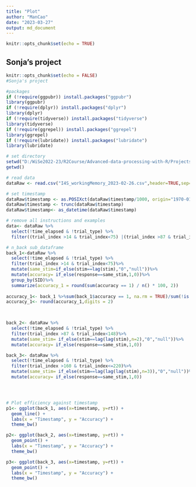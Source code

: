 ```yaml
---
title: "Plot"
author: "ManCao"
date: "2023-03-27"
output: md_document
---
```


```r
knitr::opts_chunk$set(echo = TRUE)
```

## Sonja's project

```r
knitr::opts_chunk$set(echo = FALSE)
#Sonja's project

#packages
if (!require(ggpubr)) install.packages("ggpubr")
library(ggpubr)
if (!require(dplyr)) install.packages("dplyr")
library(dplyr)
if (!require(tidyverse)) install.packages("tidyverse")
library(tidyverse)
if (!require(ggrepel)) install.packages("ggrepel")
library(ggrepel)
if (!require(lubridate)) install.packages("lubridate")
library(lubridate)

# set directory
setwd("D:/WiSe2022-23/R2Course/Advanced-data-processing-with-R/Projects/sonji-uni")
getwd()

# read data
dataRaw <- read.csv("I4S_workingMemory_2023-02-26.csv",header=TRUE,sep=';')

# set timestamp
dataRaw$timestamp <- as.POSIXct(dataRaw$timestamp/1000, origin="1970-01-01")
dataRaw$timestamp <- trunc(dataRaw$timestamp)
dataRaw$timestamp<- as_datetime(dataRaw$timestamp)

# remove all instructions and examples
data<- dataRaw %>% 
  select(!time_elapsed & !trial_type) %>%
  filter((trial_index >14 & trial_index<75) |(trial_index >87 & trial_index<148)|(trial_index >160 & trial_index<=220))

# n_back sub_dataframe
back_1<-dataRaw %>% 
  select(!time_elapsed & !trial_type) %>%
  filter(trial_index >14 & trial_index<75)%>%
  mutate(same_stim=if_else(stim==lag(stim),"0","null"))%>%
  mutate(accuracy= if_else(response==same_stim,1,0))%>%
  group_by(SID)%>%
  summarize(accuracy_1 = round(sum(accuracy == 1) / n() * 100, 2))
 
accuracy_1<- back_1 %>%sum(back_1$accuracy == 1, na.rm = TRUE)/sum(!is.na(back_1$accuracy))
accuracy_1<- round(accuracy_1,digits = 2)
  


back_2<- dataRaw %>% 
  select(!time_elapsed & !trial_type) %>%
  filter(trial_index >87 & trial_index<148)%>%
  mutate(same_stim= if_else(stim==lag(lag(stim),n=2),"0","null"))%>%
  mutate(accuracy= if_else(response==same_stim,1,0)) 

back_3<- dataRaw %>% 
  select(!time_elapsed & !trial_type) %>%
  filter(trial_index >160 & trial_index<=220)%>%
  mutate(same_stim= if_else(stim==lag(lag(lag(stim),n=3)),"0","null"))%>%
  mutate(accuracy= if_else(response==same_stim,1,0)) 




# Plot efficiency against timestamp
p1<- ggplot(back_1, aes(x=timestamp, y=rt)) +
  geom_line() +
  labs(x = "Timestamp", y = "Accuracy") +
  theme_bw()

p2<- ggplot(back_2, aes(x=timestamp, y=rt)) +
  geom_point() +
  labs(x = "Timestamp", y = "Accuracy") +
  theme_bw()

p3<- ggplot(back_3, aes(x=timestamp, y=rt)) +
  geom_point() +
  labs(x = "Timestamp", y = "Accuracy") +
  theme_bw()
```

